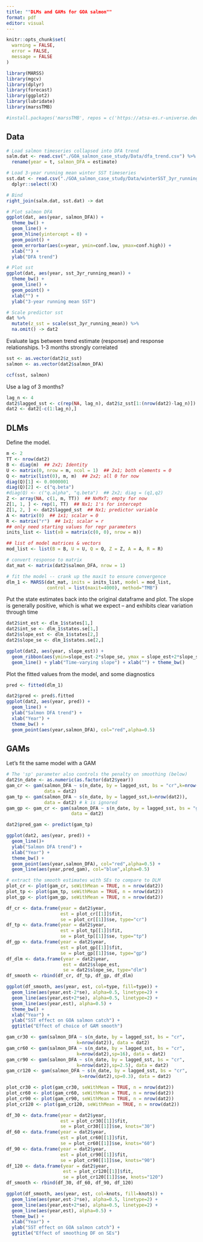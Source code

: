 ```yaml
---
title: ""DLMs and GAMs for GOA salmon""
format: pdf
editor: visual
---
```


```r

knitr::opts_chunk$set(
  warning = FALSE,  
  error = FALSE,    
  message = FALSE
)

```

```r
library(MARSS)
library(mgcv)
library(dplyr)
library(forecast)
library(ggplot2)
library(lubridate)
library(marssTMB)

#install.packages('marssTMB', repos = c('https://atsa-es.r-universe.dev', #'https://cloud.r-project.org'))

```

## Data

```r
# Load salmon timeseries collapsed into DFA trend
salm.dat <- read.csv("./GOA_salmon_case_study/Data/dfa_trend.csv") %>%
  rename(year = t, salmon_DFA = estimate)

# Load 3-year running mean winter SST timeseries
sst.dat <- read.csv("./GOA_salmon_case_study/Data/winterSST_3yr_running_mean.csv") %>%
  dplyr::select(!X)

# Bind
right_join(salm.dat, sst.dat) -> dat

# Plot salmon DFA
ggplot(dat, aes(year, salmon_DFA)) +
  theme_bw() +
  geom_line() +
  geom_hline(yintercept = 0) +
  geom_point() +
  geom_errorbar(aes(x=year, ymin=conf.low, ymax=conf.high)) +
  xlab("") +
  ylab("DFA trend")

# Plot sst
ggplot(dat, aes(year, sst_3yr_running_mean)) +
  theme_bw() +
  geom_line() +
  geom_point() +
  xlab("") +
  ylab("3-year running mean SST")

# Scale predictor sst
dat %>%
  mutate(z_sst = scale(sst_3yr_running_mean)) %>%
  na.omit() -> dat2 

```

Evaluate lags between trend estimate (response) and response relationships. 1-3 months strongly correlated

```r

sst <- as.vector(dat2$z_sst)
salmon <- as.vector(dat2$salmon_DFA)

ccf(sst, salmon)
```
Use a lag of 3 months?

```r
lag_n <- 4
dat2$lagged_sst <- c(rep(NA, lag_n), dat2$z_sst[1:(nrow(dat2)-lag_n)]) 
dat2 <- dat2[-c(1:lag_n),]
```

## DLMs
Define the model. 

```r

m <- 2
TT <- nrow(dat2)
B <- diag(m)  ## 2x2; Identity
U <- matrix(0, nrow = m, ncol = 1)  ## 2x1; both elements = 0
Q <- matrix(list(0), m, m)  ## 2x2; all 0 for now
diag(Q)[1] <- 0.0000001
diag(Q)[2] <- c("q.beta")
#diag(Q) <- c("q.alpha", "q.beta")  ## 2x2; diag = (q1,q2)
Z <- array(NA, c(1, m, TT))  ## NxMxT; empty for now
Z[1, 1, ] <- rep(1, TT)  ## Nx1; 1's for intercept
Z[1, 2, ] <- dat2$lagged_sst  ## Nx1; predictor variable
A <- matrix(0)  ## 1x1; scalar = 0
R <- matrix("r")  ## 1x1; scalar = r
## only need starting values for regr parameters
inits_list <- list(x0 = matrix(c(0, 0), nrow = m))

## list of model matrices & vectors
mod_list <- list(B = B, U = U, Q = Q, Z = Z, A = A, R = R)

# convert response to matrix
dat_mat <- matrix(dat2$salmon_DFA, nrow = 1)

# fit the model -- crank up the maxit to ensure convergence
dlm_1 <- MARSS(dat_mat, inits = inits_list, model = mod_list,
               control = list(maxit=4000), method="TMB")
```

Put the state estimates back into the original dataframe and plot. The slope is generally positive, which is what we expect – and exhibits clear variation through time

```r
dat2$int_est <- dlm_1$states[1,]
dat2$int_se <- dlm_1$states.se[1,]
dat2$slope_est <- dlm_1$states[2,]
dat2$slope_se <- dlm_1$states.se[2,]

ggplot(dat2, aes(year, slope_est)) + 
  geom_ribbon(aes(ymin=slope_est-2*slope_se, ymax = slope_est+2*slope_se), alpha=0.6) + 
  geom_line() + ylab("Time-varying slope") + xlab("") + theme_bw()
```

Plot the fitted values from the model, and some diagnostics

```r
pred <- fitted(dlm_1)

dat2$pred <- pred$.fitted
ggplot(dat2, aes(year, pred)) + 
  geom_line() + 
  ylab("Salmon DFA trend") + 
  xlab("Year") + 
  theme_bw() + 
  geom_point(aes(year,salmon_DFA), col="red",alpha=0.5)
```
## GAMs

Let's fit the same model with a GAM

```r
# The 'sp' parameter also controls the penalty on smoothing (below)
dat2$n_date <- as.numeric(as.factor(dat2$year))
gam_cr <- gam(salmon_DFA ~ s(n_date, by = lagged_sst, bs = "cr",k=nrow(dat2)), 
              data = dat2)
gam_tp <- gam(salmon_DFA ~ s(n_date, by = lagged_sst,k=nrow(dat2)), 
              data = dat2) # k is ignored
gam_gp <- gam_cr <- gam(salmon_DFA ~ s(n_date, by = lagged_sst, bs = "gp",k=nrow(dat2)), 
                        data = dat2)

dat2$pred_gam <- predict(gam_tp)

ggplot(dat2, aes(year, pred)) + 
  geom_line()+
  ylab("Salmon DFA trend") + 
  xlab("Year") + 
  theme_bw() + 
  geom_point(aes(year,salmon_DFA), col="red",alpha=0.5) + 
  geom_line(aes(year,pred_gam), col="blue",alpha=0.5)

# extract the smooth estimates with SEs to compare to DLM
plot_cr <- plot(gam_cr, seWithMean = TRUE, n = nrow(dat2))
plot_tp <- plot(gam_tp, seWithMean = TRUE, n = nrow(dat2))
plot_gp <- plot(gam_gp, seWithMean = TRUE, n = nrow(dat2))

df_cr <- data.frame(year = dat2$year, 
                    est = plot_cr[[1]]$fit, 
                    se = plot_cr[[1]]$se, type="cr")
df_tp <- data.frame(year = dat2$year, 
                    est = plot_tp[[1]]$fit, 
                    se = plot_tp[[1]]$se, type="tp")
df_gp <- data.frame(year = dat2$year, 
                    est = plot_gp[[1]]$fit, 
                    se = plot_gp[[1]]$se, type="gp")
df_dlm <- data.frame(year = dat2$year, 
                     est = dat2$slope_est, 
                     se = dat2$slope_se, type="dlm")
df_smooth <- rbind(df_cr, df_tp, df_gp, df_dlm)

ggplot(df_smooth, aes(year, est, col=type, fill=type)) + 
  geom_line(aes(year,est-2*se), alpha=0.5, linetype=2) + 
  geom_line(aes(year,est+2*se), alpha=0.5, linetype=2) + 
  geom_line(aes(year,est), alpha=0.5) + 
  theme_bw() + 
  xlab("Year") + 
  ylab("SST effect on GOA salmon catch") + 
  ggtitle("Effect of choice of GAM smooth")

gam_cr30 <- gam(salmon_DFA ~ s(n_date, by = lagged_sst, bs = "cr",
                          k=nrow(dat2)), data = dat2)
gam_cr60 <- gam(salmon_DFA ~ s(n_date, by = lagged_sst, bs = "cr",
                          k=nrow(dat2),sp=16), data = dat2)
gam_cr90 <- gam(salmon_DFA ~ s(n_date, by = lagged_sst, bs = "cr",
                          k=nrow(dat2),sp=2.5), data = dat2)
gam_cr120 <- gam(salmon_DFA ~ s(n_date, by = lagged_sst, bs = "cr",
                           k=nrow(dat2),sp=0.3), data = dat2)

plot_cr30 <- plot(gam_cr30, seWithMean = TRUE, n = nrow(dat2))
plot_cr60 <- plot(gam_cr60, seWithMean = TRUE, n = nrow(dat2))
plot_cr90 <- plot(gam_cr90, seWithMean = TRUE, n = nrow(dat2))
plot_cr120 <- plot(gam_cr120, seWithMean = TRUE, n = nrow(dat2))

df_30 <- data.frame(year = dat2$year,  
                    est = plot_cr30[[1]]$fit, 
                    se = plot_cr30[[1]]$se, knots="30")
df_60 <- data.frame(year = dat2$year,  
                    est = plot_cr60[[1]]$fit, 
                    se = plot_cr60[[1]]$se, knots="60")
df_90 <- data.frame(year = dat2$year,  
                    est = plot_cr90[[1]]$fit, 
                    se = plot_cr90[[1]]$se, knots="90")
df_120 <- data.frame(year = dat2$year,  
                     est = plot_cr120[[1]]$fit, 
                     se = plot_cr120[[1]]$se, knots="120")
df_smooth <- rbind(df_30, df_60, df_90, df_120)

ggplot(df_smooth, aes(year, est, col=knots, fill=knots)) + 
  geom_line(aes(year,est-2*se), alpha=0.5, linetype=2) + 
  geom_line(aes(year,est+2*se), alpha=0.5, linetype=2) + 
  geom_line(aes(year,est), alpha=0.5) + 
  theme_bw() + 
  xlab("Year") + 
  ylab("SST effect on GOA salmon catch") + 
  ggtitle("Effect of smoothing DF on SEs")

```
